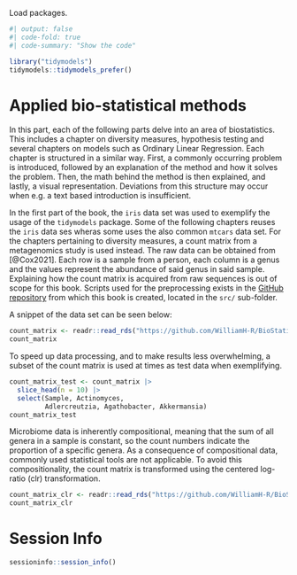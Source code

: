 Load packages.
```r
#| output: false
#| code-fold: true
#| code-summary: "Show the code"

library("tidymodels")
tidymodels::tidymodels_prefer()
```

# Applied bio-statistical methods

In this part, each of the following parts delve into an area of biostatistics. This includes a chapter on diversity measures, hypothesis testing and several chapters on models such as Ordinary Linear Regression. Each chapter is structured in a similar way. First, a commonly occurring problem is introduced, followed by an explanation of the method and how it solves the problem. Then, the math behind the method is then explained, and lastly, a visual representation. Deviations from this structure may occur when e.g. a text based introduction is insufficient.

In the first part of the book, the `iris` data set was used to exemplify the usage of the `tidymodels` package. Some of the following chapters reuses the `iris` data ses wheras some uses the also common `mtcars` data set. For the chapters pertaining to diversity measures, a count matrix from a metagenomics study is used instead. The raw data can be obtained from [@Cox2021]. Each row is a sample from a person, each column is a genus and the values represent the abundance of said genus in said sample. Explaining how the count matrix is acquired from raw sequences is out of scope for this book. Scripts used for the preprocessing exists in the [GitHub repository](https://github.com/WilliamH-R/BioStatistics) from which this book is created, located in the `src/` sub-folder.

A snippet of the data set can be seen below:

```r
count_matrix <- readr::read_rds("https://github.com/WilliamH-R/BioStatistics/raw/main/data/count_matrix/count_matrix.rds")
count_matrix
```

To speed up data processing, and to make results less overwhelming, a subset of the count matrix is used at times as test data when exemplifying.
```r
count_matrix_test <- count_matrix |> 
  slice_head(n = 10) |> 
  select(Sample, Actinomyces,
         Adlercreutzia, Agathobacter, Akkermansia)
count_matrix_test
```

Microbiome data is inherently compositional, meaning that the sum of all genera in a sample is constant, so the count numbers indicate the proportion of a specific genera. As a consequence of compositional data, commonly used statistical tools are not applicable. To avoid this compositionality, the count matrix is transformed using the centered log-ratio (clr) transformation.

```r
count_matrix_clr <- readr::read_rds("https://github.com/WilliamH-R/BioStatistics/raw/main/data/count_matrix/count_matrix_clr.rds")
count_matrix_clr
```

# Session Info

```r
sessioninfo::session_info()
```
